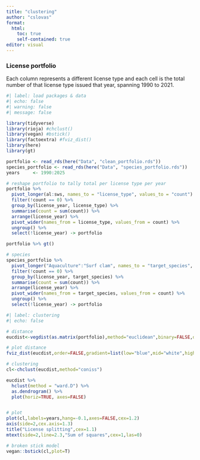 ```yaml
---
title: "clustering"
author: "cslovas"
format: 
  html:
    toc: true
    self-contained: true
editor: visual
---
```


### License portfolio

Each column represents a different license type and each cell is the total number of that license type issued that year, spanning 1990 to 2021.

```r
#| label: load packages & data
#| echo: false
#| warning: false
#| message: false

library(tidyverse)
library(rioja) #chclust()
library(vegan) #bstick()
library(factoextra) #fviz_dist()
library(here)
library(gt)

portfolio <- read_rds(here("Data", "clean_portfolio.rds"))
species_portfolio <- read_rds(here("Data", "species_portfolio.rds"))
years     <- 1990:2025

# reshape portfolio to tally total per license type per year
portfolio %>%
  pivot_longer(al:sws, names_to = "license_type", values_to = "count") %>%
  filter(!count == 0) %>%
  group_by(license_year, license_type) %>%
  summarise(count = sum(count)) %>%
  arrange(license_year) %>%
  pivot_wider(names_from = license_type, values_from = count) %>%
  ungroup() %>%
  select(!license_year) -> portfolio

portfolio %>% gt()

# species 
species_portfolio %>%
  pivot_longer("Aquaculture":"Surf clam", names_to = "target_species", values_to = "count") %>%
  filter(!count == 0) %>%
  group_by(license_year, target_species) %>%
  summarise(count = sum(count)) %>%
  arrange(license_year) %>%
  pivot_wider(names_from = target_species, values_from = count) %>%
  ungroup() %>%
  select(!license_year) -> portfolio
```

```r
#| label: clustering
#| echo: false

# distance
eucdist<-vegdist(as.matrix(portfolio),method="euclidean",binary=FALSE,diag=FALSE,upper=FALSE,na.rm=TRUE)

# plot distance
fviz_dist(eucdist,order=FALSE,gradient=list(low="blue",mid="white",high="red"))

# clustering
cl<-chclust(eucdist,method="coniss")

eucdist %>%
  hclust(method = "ward.D") %>%
  as.dendrogram() %>% 
  plot(horiz=TRUE, axes=FALSE)


# plot
plot(cl,labels=years,hang=-0.1,axes=FALSE,cex=1.2)
axis(side=2,cex.axis=1.3)
title("License splitting",cex=1.1)
mtext(side=2,line=2.3,"Sum of squares",cex=1,las=0)

# broken stick model
vegan::bstick(cl,plot=T)

```
